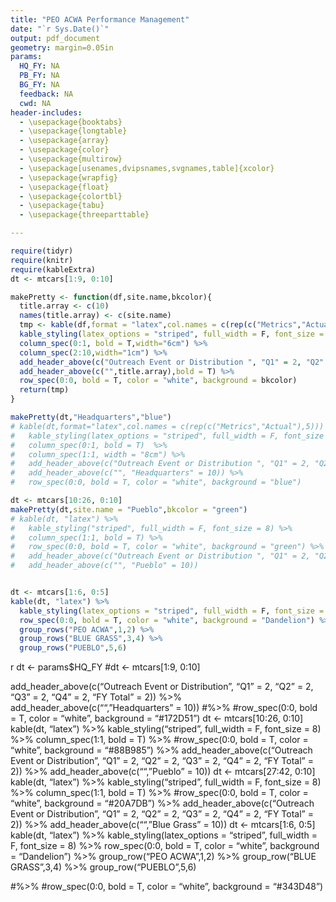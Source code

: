 ```yaml
---
title: "PEO ACWA Performance Management"
date: "`r Sys.Date()`"
output: pdf_document
geometry: margin=0.05in
params:
  HQ_FY: NA
  PB_FY: NA
  BG_FY: NA
  feedback: NA
  cwd: NA
header-includes:
  - \usepackage{booktabs}
  - \usepackage{longtable}
  - \usepackage{array}
  - \usepackage{color}
  - \usepackage{multirow}
  - \usepackage[usenames,dvipsnames,svgnames,table]{xcolor}
  - \usepackage{wrapfig}
  - \usepackage{float}
  - \usepackage{colortbl}
  - \usepackage{tabu}
  - \usepackage{threeparttable}

---
```

```r
require(tidyr)
require(knitr)
require(kableExtra)
dt <- mtcars[1:9, 0:10]

makePretty <- function(df,site.name,bkcolor){
  title.array <- c(10)
  names(title.array) <- c(site.name)
  tmp <- kable(df,format = "latex",col.names = c(rep(c("Metrics","Actual"),5))) %>% 
  kable_styling(latex_options = "striped", full_width = F, font_size = 8) %>%
  column_spec(0:1, bold = T,width="6cm") %>%
  column_spec(2:10,width="1cm") %>%
  add_header_above(c("Outreach Event or Distribution ", "Q1" = 2, "Q2" = 2, "Q3" = 2, "Q4" = 2, "FY Total" = 2)) %>%
  add_header_above(c("",title.array),bold = T) %>%
  row_spec(0:0, bold = T, color = "white", background = bkcolor)
  return(tmp)
}

makePretty(dt,"Headquarters","blue")
# kable(dt,format="latex",col.names = c(rep(c("Metrics","Actual"),5))) %>% 
#   kable_styling(latex_options = "striped", full_width = F, font_size = 8) %>%
#   column_spec(0:1, bold = T)  %>%
#   column_spec(1:1, width = "8cm") %>%
#   add_header_above(c("Outreach Event or Distribution ", "Q1" = 2, "Q2" = 2, "Q3" = 2, "Q4" = 2, "FY Total" = 2)) %>%
#   add_header_above(c("", "Headquarters" = 10)) %>%
#   row_spec(0:0, bold = T, color = "white", background = "blue")

dt <- mtcars[10:26, 0:10]
makePretty(dt,site.name = "Pueblo",bkcolor = "green")
# kable(dt, "latex") %>% 
#   kable_styling("striped", full_width = F, font_size = 8) %>%
#   column_spec(1:1, bold = T) %>%
#   row_spec(0:0, bold = T, color = "white", background = "green") %>%
#   add_header_above(c("Outreach Event or Distribution ", "Q1" = 2, "Q2" = 2, "Q3" = 2, "Q4" = 2, "FY Total" = 2)) %>%
#   add_header_above(c("", "Pueblo" = 10))


dt <- mtcars[1:6, 0:5]
kable(dt, "latex") %>% 
  kable_styling(latex_options = "striped", full_width = F, font_size = 8) %>% 
  row_spec(0:0, bold = T, color = "white", background = "Dandelion") %>%
  group_rows("PEO ACWA",1,2) %>%
  group_rows("BLUE GRASS",3,4) %>%
  group_rows("PUEBLO",5,6)

```


{r echo = FALSE, results = 'asis'}


dt <- params$HQ_FY
#dt <- mtcars[1:9, 0:10]


  add_header_above(c("Outreach Event or Distribution ", "Q1" = 2, "Q2" = 2, "Q3" = 2, "Q4" = 2, "FY Total" = 2)) %>%
  add_header_above(c("", "Headquarters" = 10)) #%>%
  #row_spec(0:0, bold = T, color = "white", background = "#172D51")
dt <- mtcars[10:26, 0:10]
kable(dt, "latex") %>% 
  kable_styling("striped", full_width = F, font_size = 8) %>%
  column_spec(1:1, bold = T) %>%
  #row_spec(0:0, bold = T, color = "white", background = "#88B985") %>%
  add_header_above(c("Outreach Event or Distribution ", "Q1" = 2, "Q2" = 2, "Q3" = 2, "Q4" = 2, "FY Total" = 2)) %>%
  add_header_above(c("", "Pueblo" = 10))
dt <- mtcars[27:42, 0:10]
kable(dt, "latex") %>% 
  kable_styling("striped", full_width = F, font_size = 8) %>%
  column_spec(1:1, bold = T) %>%
  #row_spec(0:0, bold = T, color = "white", background = "#20A7DB") %>%
  add_header_above(c("Outreach Event or Distribution ", "Q1" = 2, "Q2" = 2, "Q3" = 2, "Q4" = 2, "FY Total" = 2)) %>%
  add_header_above(c("", "Blue Grass" = 10)) 
dt <- mtcars[1:6, 0:5]
kable(dt, "latex") %>% 
  kable_styling(latex_options = "striped", full_width = F, font_size = 8) %>% 
  row_spec(0:0, bold = T, color = "white", background = "Dandelion") %>%
  group_row("PEO ACWA",1,2) %>%
  group_row("BLUE GRASS",3,4) %>%
  group_row("PUEBLO",5,6)

#%>% 
  #row_spec(0:0, bold = T, color = "white", background = "#343D48")
